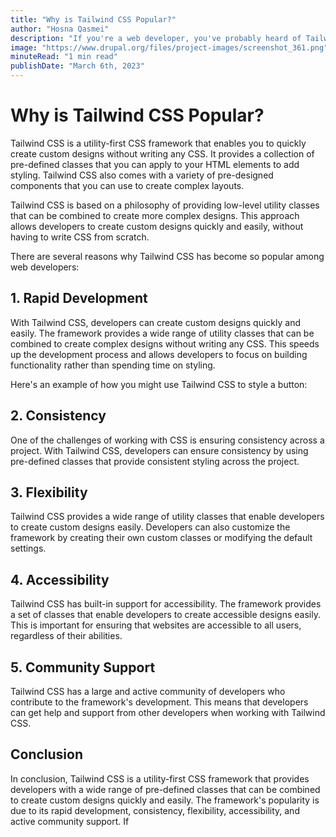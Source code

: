 ```yaml
---
title: "Why is Tailwind CSS Popular?"
author: "Hosna Qasmei"
description: "If you're a web developer, you've probably heard of Tailwind CSS. It's a popular CSS framework that's gained a lot of traction in recent years. In this blog post, we'll introduce you to Tailwind CSS and explore why it's so popular."
image: "https://www.drupal.org/files/project-images/screenshot_361.png"
minuteRead: "1 min read"
publishDate: "March 6th, 2023"
---
```


# Why is Tailwind CSS Popular?

Tailwind CSS is a utility-first CSS framework that enables you to quickly create custom designs without writing any CSS. It provides a collection of pre-defined classes that you can apply to your HTML elements to add styling. Tailwind CSS also comes with a variety of pre-designed components that you can use to create complex layouts.

Tailwind CSS is based on a philosophy of providing low-level utility classes that can be combined to create more complex designs. This approach allows developers to create custom designs quickly and easily, without having to write CSS from scratch.

There are several reasons why Tailwind CSS has become so popular among web developers:

## 1. Rapid Development

With Tailwind CSS, developers can create custom designs quickly and easily. The framework provides a wide range of utility classes that can be combined to create complex designs without writing any CSS. This speeds up the development process and allows developers to focus on building functionality rather than spending time on styling.

Here's an example of how you might use Tailwind CSS to style a button:

 
## 2. Consistency

One of the challenges of working with CSS is ensuring consistency across a project. With Tailwind CSS, developers can ensure consistency by using pre-defined classes that provide consistent styling across the project.

## 3. Flexibility

Tailwind CSS provides a wide range of utility classes that enable developers to create custom designs easily. Developers can also customize the framework by creating their own custom classes or modifying the default settings.

## 4. Accessibility

Tailwind CSS has built-in support for accessibility. The framework provides a set of classes that enable developers to create accessible designs easily. This is important for ensuring that websites are accessible to all users, regardless of their abilities.

## 5. Community Support

Tailwind CSS has a large and active community of developers who contribute to the framework's development. This means that developers can get help and support from other developers when working with Tailwind CSS.

## Conclusion

In conclusion, Tailwind CSS is a utility-first CSS framework that provides developers with a wide range of pre-defined classes that can be combined to create custom designs quickly and easily. The framework's popularity is due to its rapid development, consistency, flexibility, accessibility, and active community support. If
